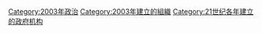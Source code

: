 {{Cat topic in year|topic=建立政府機構|year=2003}}

[[Category:2003年政治|Category:2003年政治]]
[[Category:2003年建立的組織|Category:2003年建立的組織]]
[[Category:21世纪各年建立的政府机构|Category:21世纪各年建立的政府机构]]